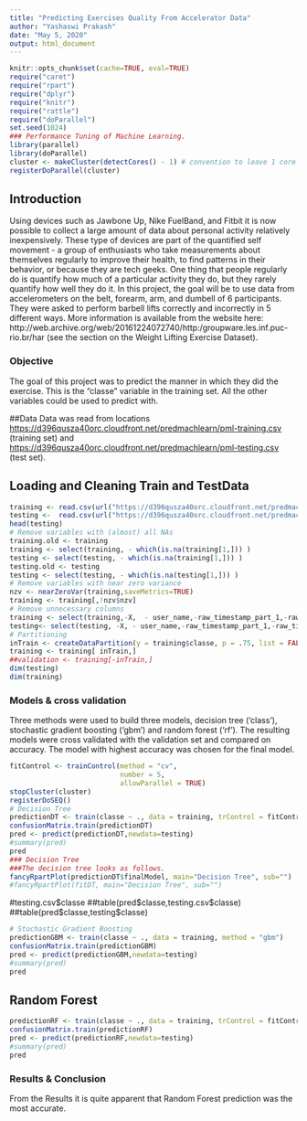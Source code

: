 ```yaml
---
title: "Predicting Exercises Quality From Accelerator Data"
author: "Yashaswi Prakash"
date: "May 5, 2020"
output: html_document
---
```

```r
knitr::opts_chunk$set(cache=TRUE, eval=TRUE)
require("caret")
require("rpart")
require("dplyr")
require("knitr")
require("rattle")
require("doParallel")
set.seed(1024)
### Performance Tuning of Machine Learning.
library(parallel)
library(doParallel)
cluster <- makeCluster(detectCores() - 1) # convention to leave 1 core for OS
registerDoParallel(cluster)
```

## Introduction
Using devices such as Jawbone Up, Nike FuelBand, and Fitbit it is now possible to collect a large amount of data about personal activity relatively inexpensively. These type of devices are part of the quantified self movement - a group of enthusiasts who take measurements about themselves regularly to improve their health, to find patterns in their behavior, or because they are tech geeks. One thing that people regularly do is quantify how much of a particular activity they do, but they rarely quantify how well they do it. In this project, the goal will be to use data from accelerometers on the belt, forearm, arm, and dumbell of 6 participants. They were asked to perform barbell lifts correctly and incorrectly in 5 different ways. More information is available from the website here: http://web.archive.org/web/20161224072740/http:/groupware.les.inf.puc-rio.br/har (see the section on the Weight Lifting Exercise Dataset).

### Objective
The goal of this project was to predict the manner in which they did the exercise. This is the "classe" variable in the training set. All the other variables could be used to predict with. 

##Data
Data was read  from locations <https://d396qusza40orc.cloudfront.net/predmachlearn/pml-training.csv> (training set) and <https://d396qusza40orc.cloudfront.net/predmachlearn/pml-testing.csv> (test set).

## Loading and Cleaning  Train  and TestData
```r
training <- read.csv(url("https://d396qusza40orc.cloudfront.net/predmachlearn/pml-training.csv"))
testing <-  read.csv(url("https://d396qusza40orc.cloudfront.net/predmachlearn/pml-testing.csv"))
head(testing)
# Remove variables with (almost) all NAs
training.old <- training
training <- select(training, - which(is.na(training[1,])) )
testing <- select(testing, - which(is.na(training[1,])) )
testing.old <- testing
testing <- select(testing, - which(is.na(testing[1,])) )
# Remove variables with near zero variance
nzv <- nearZeroVar(training,saveMetrics=TRUE)
training <- training[,!nzv$nzv]
# Remove unnecessary columns
training <- select(training,-X,  - user_name,-raw_timestamp_part_1,-raw_timestamp_part_2,-cvtd_timestamp,-num_window )
testing<- select(testing, -X, - user_name,-raw_timestamp_part_1,-raw_timestamp_part_2,-cvtd_timestamp,-num_window,-problem_id )
# Partitioning
inTrain <- createDataPartition(y = training$classe, p = .75, list = FALSE)
training <- training[ inTrain,]
##validation <- training[-inTrain,]
dim(testing)
dim(training)

```

### Models & cross validation
Three methods were used to build three models, decision tree ('class'), stochastic gradient boosting ('gbm') and random forest ('rf'). The resulting models were cross validated with the validation set and compared on accuracy. The model with highest accuracy was chosen for the final model.

```r
fitControl <- trainControl(method = "cv",
                           number = 5,
                           allowParallel = TRUE)
stopCluster(cluster)
registerDoSEQ()
# Decision Tree
predictionDT <- train(classe ~ ., data = training, trControl = fitControl, method="rpart")
confusionMatrix.train(predictionDT)
pred <- predict(predictionDT,newdata=testing)
#summary(pred)
pred
### Decision Tree
###The decision tree looks as follows.
fancyRpartPlot(predictionDT$finalModel, main="Decision Tree", sub="")
#fancyRpartPlot(fitDT, main="Decision Tree", sub="")

```
#testing.csv$classe
##table(pred$classe,testing.csv$classe)
##table(pred$classe,testing$classe)
```r
# Stochastic Gradient Boosting
predictionGBM <- train(classe ~ ., data = training, method = "gbm")
confusionMatrix.train(predictionGBM)
pred <- predict(predictionGBM,newdata=testing)
#summary(pred)
pred
```
## Random Forest
```r

predictionRF <- train(classe ~ ., data = training, trControl = fitControl, method="rf")
confusionMatrix.train(predictionRF)
pred <- predict(predictionRF,newdata=testing)
#summary(pred)
pred
```

### Results & Conclusion
From the Results it is quite apparent that Random Forest prediction was the most accurate.





